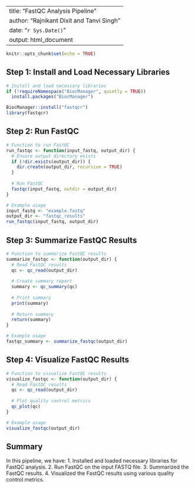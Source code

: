 
---
title: "FastQC Analysis Pipeline"
author: "Rajnikant Dixit and Tanvi Singh"
date: "`r Sys.Date()`"
output: html_document
---

```r
knitr::opts_chunk$set(echo = TRUE)
```

## Step 1: Install and Load Necessary Libraries

```r
# Install and load necessary libraries
if (!requireNamespace("BiocManager", quietly = TRUE))
  install.packages("BiocManager")

BiocManager::install("fastqcr")
library(fastqcr)
```

## Step 2: Run FastQC

```r
# Function to run FastQC
run_fastqc <- function(input_fastq, output_dir) {
  # Ensure output directory exists
  if (!dir.exists(output_dir)) {
    dir.create(output_dir, recursive = TRUE)
  }
  
  # Run FastQC
  fastqc(input_fastq, outdir = output_dir)
}

# Example usage
input_fastq <- "example.fastq"
output_dir <- "fastqc_results"
run_fastqc(input_fastq, output_dir)
```

## Step 3: Summarize FastQC Results

```r
# Function to summarize FastQC results
summarize_fastqc <- function(output_dir) {
  # Read FastQC results
  qc <- qc_read(output_dir)
  
  # Create summary report
  summary <- qc_summary(qc)
  
  # Print summary
  print(summary)
  
  # Return summary
  return(summary)
}

# Example usage
fastqc_summary <- summarize_fastqc(output_dir)
```

## Step 4: Visualize FastQC Results

```r
# Function to visualize FastQC results
visualize_fastqc <- function(output_dir) {
  # Read FastQC results
  qc <- qc_read(output_dir)
  
  # Plot quality control metrics
  qc_plot(qc)
}

# Example usage
visualize_fastqc(output_dir)
```

## Summary

In this pipeline, we have:
1. Installed and loaded necessary libraries for FastQC analysis.
2. Run FastQC on the input FASTQ file.
3. Summarized the FastQC results.
4. Visualized the FastQC results using various quality control metrics.
